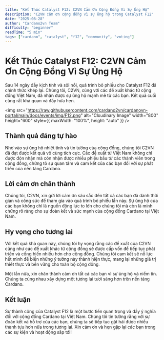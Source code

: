 ```yaml
---
title: "Kết Thúc Catalyst F12: C2VN Cảm Ơn Cộng Đồng Vì Sự Ủng Hộ"
description: "C2VN cảm ơn cộng đồng vì sự ủng hộ trong Catalyst F12"
date: "2025-08-28"
author: "Cardano2vn Team"
difficulty: "beginner"
readTime: "5 min"
tags: ["cardano", "catalyst", "f12", "community", "voting"]
---
```


# Kết Thúc Catalyst F12: C2VN Cảm Ơn Cộng Đồng Vì Sự Ủng Hộ

Sau 14 ngày đầy kịch tính và sôi nổi, quá trình bỏ phiếu cho Catalyst F12 đã chính thức khép lại. Chúng tôi, C2VN, cùng với các đề xuất khác từ cộng đồng Việt Nam, đã nhận được sự ủng hộ mạnh mẽ từ các bạn. Kết quả cuối cùng rất khả quan và đầy hứa hẹn.

<img
  src="https://raw.githubusercontent.com/cardano2vn/cardanovn-portal/main/docs/events/img/F12.png"
  alt="Cloudinary Image"
  width="800"
  height="600"
  style={{ maxWidth: "100%", height: "auto" }}
/>

## Thành quả đáng tự hào

Nhờ vào sự ủng hộ nhiệt tình và tin tưởng của cộng đồng, chúng tôi C2VN đã đạt được kết quả vô cùng tích cực. Các đề xuất từ Việt Nam không chỉ được đón nhận mà còn nhận được nhiều phiếu bầu từ các thành viên trong cộng đồng, chứng tỏ sự quan tâm và cam kết của các bạn đối với sự phát triển của nền tảng Cardano.

## Lời cảm ơn chân thành

Chúng tôi, C2VN, xin gửi lời cảm ơn sâu sắc đến tất cả các bạn đã dành thời gian và công sức để tham gia vào quá trình bỏ phiếu lần này. Sự ủng hộ của các bạn không chỉ là nguồn động lực to lớn cho chúng tôi mà còn là minh chứng rõ ràng cho sự đoàn kết và sức mạnh của cộng đồng Cardano tại Việt Nam.

## Hy vọng cho tương lai

Với kết quả khả quan này, chúng tôi hy vọng rằng các đề xuất của C2VN cũng như các đề xuất khác từ cộng đồng sẽ được cấp vốn để tiếp tục phát triển và cống hiến nhiều hơn cho cộng đồng. Chúng tôi cam kết sẽ nỗ lực hết mình để biến những ý tưởng này thành hiện thực, mang lại những giá trị thiết thực và bền vững cho toàn bộ cộng đồng.

Một lần nữa, xin chân thành cảm ơn tất cả các bạn vì sự ủng hộ và niềm tin. Chúng ta cùng nhau xây dựng một tương lai tươi sáng hơn trên nền tảng Cardano.

## Kết luận

Sự thành công của Catalyst F12 là một bước tiến quan trọng và đầy ý nghĩa đối với cộng đồng Cardano tại Việt Nam. Chúng tôi tin tưởng rằng với sự đoàn kết và hỗ trợ của các bạn, chúng ta sẽ tiếp tục gặt hái được nhiều thành tựu hơn nữa trong tương lai. Xin cảm ơn và hẹn gặp lại các bạn trong các sự kiện và hoạt động sắp tới!
